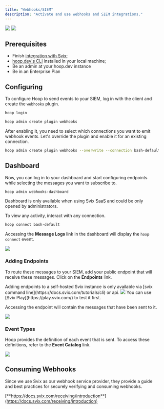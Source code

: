 ```yaml
---
title: "Webhooks/SIEM"
description: "Activate and use webhooks and SIEM integrations."
---
```


<Frame>
  <img
      className="block dark:hidden"
      src="/images/learn/webhooks_light.png"
  />
  <img
      className="hidden dark:block"
      src="/images/learn/webhooks_dark.png"
  />
</Frame>

## Prerequisites

- Finish [integration with Svix](/integrations/svix);
- [hoop.dev's CLI](/getting-started/cli) installed in your local machine;
- Be an admin at your hoop.dev instance
- Be in an Enterprise Plan

## Configuring

To configure Hoop to send events to your SIEM, log in with the client and create the `webhooks` plugin.

```bash
hoop login
```

```bash
hoop admin create plugin webhooks
```

After enabling it, you need to select which connections you want to emit webhook events. Let's override the plugin and enable it for an existing connection.

```bash
hoop admin create plugin webhooks --overwrite --connection bash-default
```

## Dashboard

Now, you can log in to your dashboard and start configuring endpoints while selecting the messages you want to subscribe to.

```bash
hoop admin webhooks-dashboard
```

<Info>
  Dashboard is only available when using Svix SaaS and could be only opened by administrators.
</Info>

To view any activity, interact with any connection.

```bash
hoop connect bash-default
```

Accessing the **Message Logs** link in the dashboard will display the `hoop connect` event.

<Frame>
  <img src="/images/learn/webhooks-1.png" />
</Frame>

### Adding Endpoints

To route these messages to your SIEM, add your public endpoint that will receive these messages. Click on the **Endpoints** link.

<Info>
Adding endpoints to a self-hosted Svix instance is only available via [svix command line](https://docs.svix.com/tutorials/cli) or api.
</Info>

<Frame>
  <img src="/images/learn/webhooks-2.png" />
</Frame>

<Note>
You can use [Svix Play](https://play.svix.com/) to test it first.
</Note>

Accessing the endpoint will contain the messages that have been sent to it.

<Frame>
  <img src="/images/learn/webhooks-3.png" />
</Frame>

### Event Types

Hoop provides the definition of each event that is sent. To access these definitions, refer to the **Event Catalog** link.

<Frame>
  <img src="/images/learn/webhooks-4.png" />
</Frame>

## Consuming Webhooks

Since we use Svix as our webhook service provider, they provide a guide and best practices for securely verifying and consuming webhooks.

[**https://docs.svix.com/receiving/introduction**](https://docs.svix.com/receiving/introduction)
